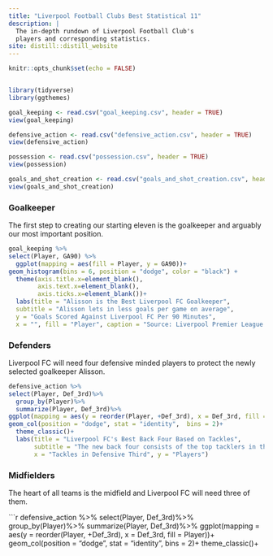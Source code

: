 ```yaml
---
title: "Liverpool Football Clubs Best Statistical 11"
description: |
  The in-depth rundown of Liverpool Football Club's
  players and corresponding statistics.
site: distill::distill_website
---
```


```r
knitr::opts_chunk$set(echo = FALSE)


library(tidyverse)
library(ggthemes)

goal_keeping <- read.csv("goal_keeping.csv", header = TRUE)
view(goal_keeping)

defensive_action <- read.csv("defensive_action.csv", header = TRUE)
view(defensive_action)

possession <- read.csv("possession.csv", header = TRUE)
view(possession)

goals_and_shot_creation <- read.csv("goals_and_shot_creation.csv", header = TRUE)
view(goals_and_shot_creation)
```

###  Goalkeeper
The first step to creating our starting eleven is the goalkeeper and arguably our most important position.  

```r

goal_keeping %>% 
select(Player, GA90) %>%
  ggplot(mapping = aes(fill = Player, y = GA90))+
geom_histogram(bins = 6, position = "dodge", color = "black") +
  theme(axis.title.x=element_blank(), 
        axis.text.x=element_blank(), 
        axis.ticks.x=element_blank())+  
  labs(title = "Alisson is the Best Liverpool FC Goalkeeper", 
  subtitle = "Alisson lets in less goals per game on average", 
  y = "Goals Scored Against Liverpool FC Per 90 Minutes", 
  x = "", fill = "Player", caption = "Source: Liverpool Premier League Champions 19/20 Complete (2020)")
```

###  Defenders
Liverpool FC will need four defensive minded players to protect the newly selected goalkeeper Alisson.  

```r
defensive_action %>%
select(Player, Def_3rd)%>%
  group_by(Player)%>%
  summarize(Player, Def_3rd)%>%
ggplot(mapping = aes(y = reorder(Player, +Def_3rd), x = Def_3rd, fill = Player))+
geom_col(position = "dodge", stat = "identity",  bins = 2)+
  theme_classic()+
  labs(title = "Liverpool FC's Best Back Four Based on Tackles", 
       subtitle = "The new back four consists of the top tacklers in the defensive third", 
       x = "Tackles in Defensive Third", y = "Players")
```

###  Midfielders
The heart of all teams is the midfield and Liverpool FC will need three of them.

```r
defensive_action %>%
select(Player, Def_3rd)%>%
  group_by(Player)%>%
  summarize(Player, Def_3rd)%>%
ggplot(mapping = aes(y = reorder(Player, +Def_3rd), x = Def_3rd, fill = Player))+
geom_col(position = "dodge", stat = "identity",  bins = 2)+
  theme_classic()+




